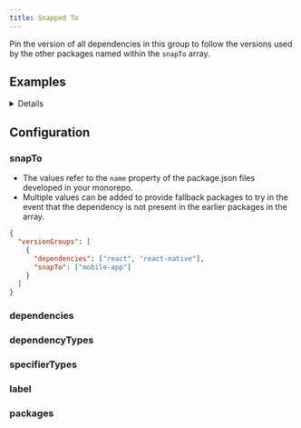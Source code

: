 ```yaml
---
title: Snapped To
---
```



Pin the version of all dependencies in this group to follow the versions used by the other packages named within the `snapTo` array.

## Examples

<Details title="Example: Fix React Native version mismatch">

<Example level="h3" />

</Details>

## Configuration

### snapTo

<RequiredPill />

- The values refer to the `name` property of the package.json files developed in your monorepo.
- Multiple values can be added to provide fallback packages to try in the event that the dependency is not present in the earlier packages in the array.

```json title="Ensure all packages use whatever version of react that mobile-app is using"
{
  "versionGroups": [
    {
      "dependencies": ["react", "react-native"],
      "snapTo": ["mobile-app"]
    }
  ]
}
```

### dependencies

<Dependencies />

### dependencyTypes

<DependencyTypes />

### specifierTypes

<SpecifierTypes />

### label

<Label />

### packages

<Packages />
